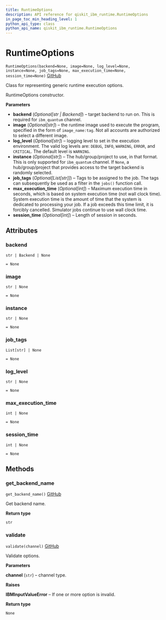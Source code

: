 ```yaml
---
title: RuntimeOptions
description: API reference for qiskit_ibm_runtime.RuntimeOptions
in_page_toc_min_heading_level: 1
python_api_type: class
python_api_name: qiskit_ibm_runtime.RuntimeOptions
---
```


# RuntimeOptions

<span id="qiskit_ibm_runtime.RuntimeOptions" />

`RuntimeOptions(backend=None, image=None, log_level=None, instance=None, job_tags=None, max_execution_time=None, session_time=None)` [GitHub](https://github.com/Qiskit/qiskit-ibm-runtime/tree/stable/0.22/qiskit_ibm_runtime/runtime_options.py#L28-L118 "view source code")

Class for representing generic runtime execution options.

RuntimeOptions constructor.

**Parameters**

*   **backend** (*Optional\[str | Backend]*) – target backend to run on. This is required for `ibm_quantum` channel.
*   **image** (*Optional\[str]*) – the runtime image used to execute the program, specified in the form of `image_name:tag`. Not all accounts are authorized to select a different image.
*   **log\_level** (*Optional\[str]*) – logging level to set in the execution environment. The valid log levels are: `DEBUG`, `INFO`, `WARNING`, `ERROR`, and `CRITICAL`. The default level is `WARNING`.
*   **instance** (*Optional\[str]*) – The hub/group/project to use, in that format. This is only supported for `ibm_quantum` channel. If `None`, a hub/group/project that provides access to the target backend is randomly selected.
*   **job\_tags** (*Optional\[List\[str]]*) – Tags to be assigned to the job. The tags can subsequently be used as a filter in the `jobs()` function call.
*   **max\_execution\_time** (*Optional\[int]*) – Maximum execution time in seconds, which is based on system execution time (not wall clock time). System execution time is the amount of time that the system is dedicated to processing your job. If a job exceeds this time limit, it is forcibly cancelled. Simulator jobs continue to use wall clock time.
*   **session\_time** (*Optional\[int]*) – Length of session in seconds.

## Attributes

<span id="qiskit_ibm_runtime.RuntimeOptions.backend" />

### backend

`str | Backend | None`

`= None`

<span id="qiskit_ibm_runtime.RuntimeOptions.image" />

### image

`str | None`

`= None`

<span id="qiskit_ibm_runtime.RuntimeOptions.instance" />

### instance

`str | None`

`= None`

<span id="qiskit_ibm_runtime.RuntimeOptions.job_tags" />

### job\_tags

`List[str] | None`

`= None`

<span id="qiskit_ibm_runtime.RuntimeOptions.log_level" />

### log\_level

`str | None`

`= None`

<span id="qiskit_ibm_runtime.RuntimeOptions.max_execution_time" />

### max\_execution\_time

`int | None`

`= None`

<span id="qiskit_ibm_runtime.RuntimeOptions.session_time" />

### session\_time

`int | None`

`= None`

## Methods

### get\_backend\_name

<span id="qiskit_ibm_runtime.RuntimeOptions.get_backend_name" />

`get_backend_name()` [GitHub](https://github.com/Qiskit/qiskit-ibm-runtime/tree/stable/0.22/qiskit_ibm_runtime/runtime_options.py#L112-L118 "view source code")

Get backend name.

**Return type**

`str`

### validate

<span id="qiskit_ibm_runtime.RuntimeOptions.validate" />

`validate(channel)` [GitHub](https://github.com/Qiskit/qiskit-ibm-runtime/tree/stable/0.22/qiskit_ibm_runtime/runtime_options.py#L80-L110 "view source code")

Validate options.

**Parameters**

**channel** (`str`) – channel type.

**Raises**

**IBMInputValueError** – If one or more option is invalid.

**Return type**

`None`


